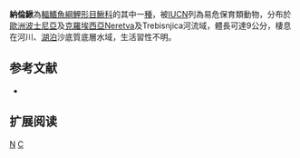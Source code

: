 {{Speciesbox 
| taxon = Cobitis narentana
| status = VU
| status_system = IUCN3.1
| authority = [[Karaman|Karaman]], 1928
| synonyms = *''Cobitis taenia narentana, Karaman, 1928''
}}
'''納倫鰍'''為[[輻鰭魚綱|輻鰭魚綱]][[鯉形目|鯉形目]][[鰍科|鰍科]]的其中一[[種|種]]，被[[IUCN|IUCN]]列為易危保育類動物，分布於[[歐洲|歐洲]][[波士尼亞|波士尼亞]]及[[克羅埃西亞|克羅埃西亞]]Neretva及Trebisnjica河流域，體長可達9公分，棲息在河川、[[湖泊|湖泊]]沙底質底層水域，生活習性不明。

== 参考文献 ==
{{refbegin}}
*{{FishBase_species|genus=Cobitis|species=narentana|year=2014|month=2}}
{{refend}}

== 扩展阅读 ==
{{refbegin}}
{{wikispecies-inline|Cobitis narentana|納倫鰍}}
{{refend}}
{{Taxonbar|from=Q2713042}}

[[Category:花鳅属|N]]
[[Category:1928年描述的魚類|C]]

{{魚類小作品}}